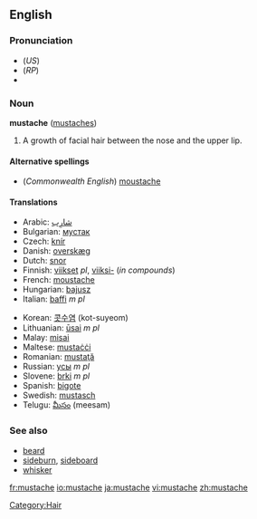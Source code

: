 ==English==

===Pronunciation===
* (''US'') {{IPA|/ˈmʌstæʃ/}}
* (''RP'') {{IPA|/ˈmʊstɑːʃ/}}
* {{SAMPA|/"mVst{S/}}

===Noun===
'''mustache''' ([[mustaches]])

# A growth of facial hair between the nose and the upper lip.

====Alternative spellings====
*(''Commonwealth English'') [[moustache]]

====Translations====
{{trans-top|growth of facial hair between the nose and the upper lip}}
*Arabic: [[شارب|شارِب]]
*Bulgarian: [[мустак]]
*Czech: [[knír]] {{m}}
*Danish: [[overskæg]] {{n}}
*Dutch: [[snor]] {{f}}
*Finnish: [[viikset]] ''pl'', [[viikset|viiksi-]] (''in compounds'')
*French: [[moustache]] {{f}}
*Hungarian: [[bajusz]]
*Italian: [[baffi]] ''m pl''
{{trans-mid}}
*Korean: [[콧수염]] (kot-suyeom)
*Lithuanian: [[ūsai]] ''m pl''
*Malay: [[misai]]
*Maltese: [[mustaċċi]]
*Romanian: [[mustaţă]] {{f}}
*Russian: [[усы]] ''m pl''
*Slovene: [[brki]] ''m pl''
*Spanish: [[bigote]] {{m}}
*Swedish: [[mustasch]] {{c}}
*Telugu: [[మీసం]] (meesam)
{{trans-bottom}}

===See also===
*[[beard]]
*[[sideburn]], [[sideboard]]
*[[whisker]]

[[Category:Hair]]

[[fr:mustache]]
[[io:mustache]]
[[ja:mustache]]
[[vi:mustache]]
[[zh:mustache]]